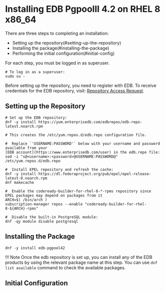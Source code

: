 # Installing EDB PgpoolII 4.2 on RHEL 8 x86_64

There are three steps to completing an installation:

- Setting up the repository(#setting-up-the-repository)
- Installing the package(#installing-the-package)
- Performing the initial configuration(#initial-config)

For each step, you must be logged in as superuser.

```shell
# To log in as a superuser:
sudo su -
```

Before setting up the repository, you need to register with EDB. To receive credentials for the EDB repository, visit: [Repository Access Request](https://www.enterprisedb.com/repository-access-request).

## Setting up the Repository

```shell
# Set up the EDB repository:
dnf -y install https://yum.enterprisedb.com/edbrepos/edb-repo-latest.noarch.rpm

# This creates the /etc/yum.repos.d/edb.repo configuration file.

#  Replace `'USERNAME:PASSWORD'` below with your username and password available from your
[EDB account](https://www.enterprisedb.com/user) in the edb.repo file:
sed -i "s@<username>:<password>@USERNAME:PASSWORD@" /etc/yum.repos.d/edb.repo

#  Install EPEL repository and refresh the cache:
dnf -y install https://dl.fedoraproject.org/pub/epel/epel-release-latest-8.noarch.rpm
dnf makecache
```

```shell
#  Enable the codeready-builder-for-rhel-8-*-rpms repository since EPEL packages may depend on packages from it
ARCH=$( /bin/arch )
subscription-manager repos --enable "codeready-builder-for-rhel-8-${ARCH}-rpms"

#  Disable the built-in PostgreSQL module:
dnf -qy module disable postgresql
```

## Installing the Package

```shell
dnf -y install edb-pgpool42
```

!!! Note
Once the edb repository is set up, you can install any of the EDB products by using the relevant package name at this step. You can use `dnf list available` command to check the available packages.

## Initial Configuration
